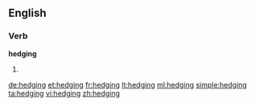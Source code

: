 ==English==

===Verb===
'''hedging'''

# {{present participle of|hedge}}

[[de:hedging]]
[[et:hedging]]
[[fr:hedging]]
[[lt:hedging]]
[[ml:hedging]]
[[simple:hedging]]
[[ta:hedging]]
[[vi:hedging]]
[[zh:hedging]]
